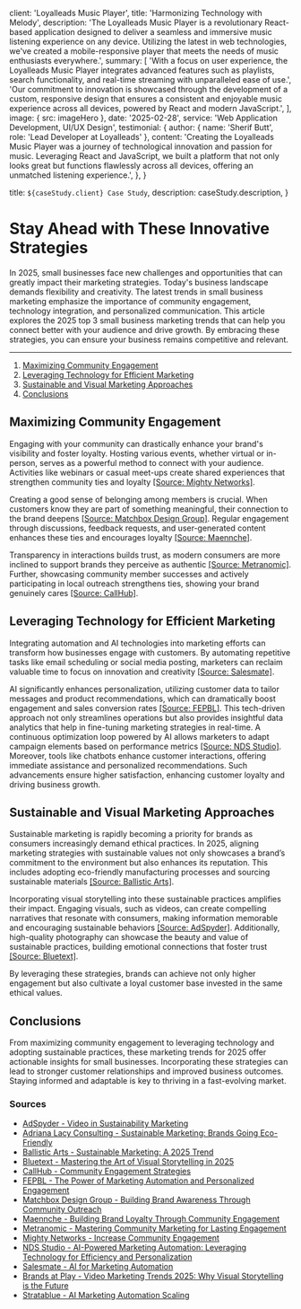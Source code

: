 

  client: 'Loyalleads Music Player',
  title: 'Harmonizing Technology with Melody',
  description:
    'The Loyalleads Music Player is a revolutionary React-based application designed to deliver a seamless and immersive music listening experience on any device. Utilizing the latest in web technologies, we\'ve created a mobile-responsive player that meets the needs of music enthusiasts everywhere.',
  summary: [
    'With a focus on user experience, the Loyalleads Music Player integrates advanced features such as playlists, search functionality, and real-time streaming with unparalleled ease of use.',
    'Our commitment to innovation is showcased through the development of a custom, responsive design that ensures a consistent and enjoyable music experience across all devices, powered by React and modern JavaScript.',
  ],
  image: { src: imageHero },
  date: '2025-02-28',
  service: 'Web Application Development, UI/UX Design',
  testimonial: {
    author: { name: 'Sherif Butt', role: 'Lead Developer at Loyalleads' },
    content:
      'Creating the Loyalleads Music Player was a journey of technological innovation and passion for music. Leveraging React and JavaScript, we built a platform that not only looks great but functions flawlessly across all devices, offering an unmatched listening experience.',
  },
}

  title: `${caseStudy.client} Case Study`,
  description: caseStudy.description,
}

# Stay Ahead with These Innovative Strategies

In 2025, small businesses face new challenges and opportunities that can greatly impact their marketing strategies. Today's business landscape demands flexibility and creativity. The latest trends in small business marketing emphasize the importance of community engagement, technology integration, and personalized communication. This article explores the 2025 top 3 small business marketing trends that can help you connect better with your audience and drive growth. By embracing these strategies, you can ensure your business remains competitive and relevant.

---

1. [Maximizing Community Engagement](#maximizing-community-engagement)
2. [Leveraging Technology for Efficient Marketing](#leveraging-technology-for-efficient-marketing)
3. [Sustainable and Visual Marketing Approaches](#sustainable-and-visual-marketing-approaches)
4. [Conclusions](#conclusions)

## Maximizing Community Engagement

Engaging with your community can drastically enhance your brand's visibility and foster loyalty. Hosting various events, whether virtual or in-person, serves as a powerful method to connect with your audience. Activities like webinars or casual meet-ups create shared experiences that strengthen community ties and loyalty [\[Source: Mighty Networks\]](https://www.mightynetworks.com/resources/increase-community-engagement).

Creating a good sense of belonging among members is crucial. When customers know they are part of something meaningful, their connection to the brand deepens [\[Source: Matchbox Design Group\]](https://matchboxdesigngroup.com/blog/building-brand-awareness-through-community-outreach/). Regular engagement through discussions, feedback requests, and user-generated content enhances these ties and encourages loyalty [\[Source: Maennche\]](https://www.maennche.com/2024/11/building-brand-loyalty-through-community-engagement/).

Transparency in interactions builds trust, as modern consumers are more inclined to support brands they perceive as authentic [\[Source: Metranomic\]](https://metranomic.com/customer-loyalty/revolutionising-brand-loyalty-mastering-community-marketing-for-lasting-engagement). Further, showcasing community member successes and actively participating in local outreach strengthens ties, showing your brand genuinely cares [\[Source: CallHub\]](https://callhub.io/blog/community-organizing/community-engagement-strategies/).

## Leveraging Technology for Efficient Marketing

Integrating automation and AI technologies into marketing efforts can transform how businesses engage with customers. By automating repetitive tasks like email scheduling or social media posting, marketers can reclaim valuable time to focus on innovation and creativity [\[Source: Salesmate\]](https://www.salesmate.io/blog/ai-for-marketing-automation/).

AI significantly enhances personalization, utilizing customer data to tailor messages and product recommendations, which can dramatically boost engagement and sales conversion rates [\[Source: FEPBL\]](https://fepbl.com/index.php/ijmer/article/view/964). This tech-driven approach not only streamlines operations but also provides insightful data analytics that help in fine-tuning marketing strategies in real-time. A continuous optimization loop powered by AI allows marketers to adapt campaign elements based on performance metrics [\[Source: NDS Studio\]](https://nds.studio/digital-marketing/ai-powered-marketing-automation-leveraging-technology-for-efficiency-and-personalization/). Moreover, tools like chatbots enhance customer interactions, offering immediate assistance and personalized recommendations. Such advancements ensure higher satisfaction, enhancing customer loyalty and driving business growth.

## Sustainable and Visual Marketing Approaches

Sustainable marketing is rapidly becoming a priority for brands as consumers increasingly demand ethical practices. In 2025, aligning marketing strategies with sustainable values not only showcases a brand’s commitment to the environment but also enhances its reputation. This includes adopting eco-friendly manufacturing processes and sourcing sustainable materials [\[Source: Ballistic Arts\]](https://ballisticarts.com/sustainable-marketing-a-2025-trend/).

Incorporating visual storytelling into these sustainable practices amplifies their impact. Engaging visuals, such as videos, can create compelling narratives that resonate with consumers, making information memorable and encouraging sustainable behaviors [\[Source: AdSpyder\]](https://adspyder.io/video-in-sustainability-marketing/). Additionally, high-quality photography can showcase the beauty and value of sustainable practices, building emotional connections that foster trust [\[Source: Bluetext\]](https://bluetext.com/blog/mastering-the-art-of-visual-storytelling-in-2025/).

By leveraging these strategies, brands can achieve not only higher engagement but also cultivate a loyal customer base invested in the same ethical values.

## Conclusions

From maximizing community engagement to leveraging technology and adopting sustainable practices, these marketing trends for 2025 offer actionable insights for small businesses. Incorporating these strategies can lead to stronger customer relationships and improved business outcomes. Staying informed and adaptable is key to thriving in a fast-evolving market.

### Sources

* [AdSpyder - Video in Sustainability Marketing](https://adspyder.io/video-in-sustainability-marketing/)
* [Adriana Lacy Consulting - Sustainable Marketing: Brands Going Eco-Friendly](https://blog.adrianalacyconsulting.com/featured/sustainable-marketing-brands-eco-friendly/)
* [Ballistic Arts - Sustainable Marketing: A 2025 Trend](https://ballisticarts.com/sustainable-marketing-a-2025-trend/)
* [Bluetext - Mastering the Art of Visual Storytelling in 2025](https://bluetext.com/blog/mastering-the-art-of-visual-storytelling-in-2025/)
* [CallHub - Community Engagement Strategies](https://callhub.io/blog/community-organizing/community-engagement-strategies/)
* [FEPBL - The Power of Marketing Automation and Personalized Engagement](https://fepbl.com/index.php/ijmer/article/view/964)
* [Matchbox Design Group - Building Brand Awareness Through Community Outreach](https://matchboxdesigngroup.com/blog/building-brand-awareness-through-community-outreach/)
* [Maennche - Building Brand Loyalty Through Community Engagement](https://maennche.com/2024/11/building-brand-loyalty-through-community-engagement/)
* [Metranomic - Mastering Community Marketing for Lasting Engagement](https://metranomic.com/customer-loyalty/revolutionising-brand-loyalty-mastering-community-marketing-for-lasting-engagement)
* [Mighty Networks - Increase Community Engagement](https://www.mightynetworks.com/resources/increase-community-engagement)
* [NDS Studio - AI-Powered Marketing Automation: Leveraging Technology for Efficiency and Personalization](https://nds.studio/digital-marketing/ai-powered-marketing-automation-leveraging-technology-for-efficiency-and-personalization/)
* [Salesmate - AI for Marketing Automation](https://salesmate.io/blog/ai-for-marketing-automation/)
* [Brands at Play - Video Marketing Trends 2025: Why Visual Storytelling is the Future](https://blog.brandsatplayllc.com/blog/video-marketing-trends-2025-why-visual-storytelling-is-the-future)
* [Stratablue - AI Marketing Automation Scaling](https://stratablue.com/ai-marketing-automation-scaling/)